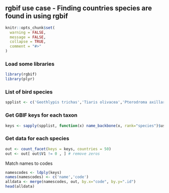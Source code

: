 ## rgbif use case - Finding countries species are found in using rgbif

```r
knitr::opts_chunk$set(
  warning = FALSE,
  message = FALSE,
  collapse = TRUE,
  comment = "#>"
)
```

### Load some libraries

```r
library(rgbif)
library(plyr)
```

### List of bird species

```r
spplist <- c('Geothlypis trichas','Tiaris olivacea','Pterodroma axillaris','Calidris ferruginea','Pterodroma macroptera','Gallirallus australis','Falco cenchroides','Telespiza cantans','Oreomystis bairdi','Cistothorus palustris')
```

### Get GBIF keys for each taxon

```r
keys <- sapply(spplist, function(x) name_backbone(x, rank="species")$usageKey)
```

### Get data for each species

```r
out <- count_facet(keys = keys, countries = 50)
out <- out[ out$V1 != 0 , ] # remove zeros
```

Match names to codes

```r
namescodes <- ldply(keys)
names(namescodes) <- c('name','code')
alldata <- merge(namescodes, out, by.x="code", by.y=".id")
head(alldata)
```


